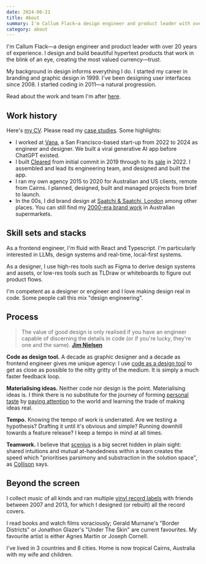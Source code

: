 ```yaml
---
date: 2024-06-21
title: About
summary: I'm Callum Flack—a design engineer and product leader with over 20 years of experience. I design and build beautiful hypertext products that work in the blink of an eye, creating the most valued currency—trust.
category: about
---
```


<Avatar />

I'm Callum Flack—a design engineer and product leader with over 20
years of experience. I design and build beautiful hypertext products that work in the blink of an eye, creating the most valued currency—trust.

My background in design informs everything I do. I started my career in branding and graphic design in 1999. I've been designing user interfaces since 2008. I started coding in 2011—a natural progression.

Read about the work and team I'm after [here](/the-work-and-team-im-after).

<Contacts />

## Work history

Here's [my CV](/CallumFlackCV2024.pdf). Please read my [case studies](/work). Some highlights:

- I worked at [Vana](/vana), a San Francisco-based start-up from 2022 to 2024 as engineer and designer. We built a viral generative AI app before ChatGPT existed.
- I built [Cleared](https://getcleared.com/) from initial commit in 2019 through to its [sale](https://www.crunchbase.com/acquisition/femd-acquires-cleared--a1f894e0) in 2022. I assembled and lead its engineering team, and designed and built the app.
- I ran my own agency 2015 to 2020 for Australian and US clients, remote from Cairns. I planned, designed, built and managed projects from brief to launch.
- In the 00s, I did brand design at [Saatchi & Saatchi, London](https://saatchi.co.uk/) among other places. You can still find my [2000-era brand work](breaka) in Australian supermarkets.

## Skill sets and stacks

As a frontend engineer, I'm fluid with React and Typescript. I'm particularly interested in LLMs, design systems and real-time, local-first systems.

As a designer, I use high-res tools such as Figma to derive design systems and assets, or low-res tools such as TLDraw or whiteboards to figure out product flows.

I'm competent as a designer or engineer and I love making design real in code. Some people call this mix "design engineering".

## Process

> The value of good design is only realised if you have an engineer capable of discerning the details in code (or if you're lucky, they're one and the same).
> **[Jim Nielsen](https://twitter.com/jimniels/status/1623568177635667969)**

**Code as design tool.** A decade as graphic designer and a decade as frontend engineer gives me unique agency: I use [code as a design tool](/designers-should-code) to get as close as possible to the nitty gritty of the medium. It is simply a much faster feedback loop.

**Materialising ideas.** Neither code nor design is the point. Materialising ideas is. I think there is no substitute for the journey of forming [personal taste](/the-matter-of-taste) by [paying attention](/the-instantaneous-language-of-beauty) to the world and learning the trade of making ideas real.

**Tempo.** Knowing the tempo of work is underrated. Are we testing a hypothesis? Drafting it until it's obvious and simple? Running downhill towards a feature release? I keep a tempo in mind at all times.

**Teamwork.** I believe that [scenius](/creativity-starts-with-love-and-theft) is a big secret hidden in plain sight: shared intuitions and mutual at-handedness within a team creates the speed which "prioritises parsimony and substraction in the solution space", as [Collison](https://twitter.com/patrickc/status/1380556517208825856) says.

## Beyond the screen

I collect music of all kinds and ran multiple [vinyl record labels](https://www.discogs.com/artist/2452856-Callum-Flack) with friends between 2007 and 2013, for which I designed (or rebuilt) all the record covers.

I read books and watch films voraciously; Gerald Murnane's "Border Districts" or Jonathon Glazer's "Under The Skin" are current favourites. My favourite artist is either Agnes Martin or Joseph Cornell.

I've lived in 3 countries and 8 cities. Home is now tropical Cairns, Australia with my wife and children.
